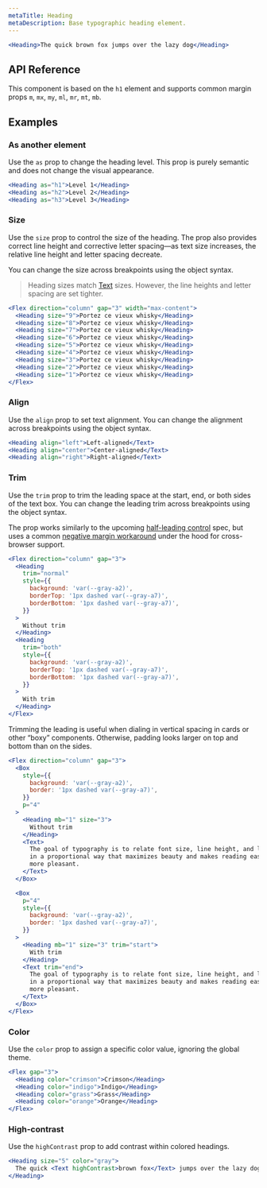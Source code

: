 ```yaml
---
metaTitle: Heading
metaDescription: Base typographic heading element.
---
```


```jsx live=true
<Heading>The quick brown fox jumps over the lazy dog</Heading>
```

## API Reference

This component is based on the `h1` element and supports common margin props `m`, `mx`, `my`, `ml`, `mr`, `mt`, `mb`.

<ThemesPropsTable name="heading" />

## Examples

### As another element

Use the `as` prop to change the heading level. This prop is purely semantic and does not change the visual appearance.

```jsx live=true
<Heading as="h1">Level 1</Heading>
<Heading as="h2">Level 2</Heading>
<Heading as="h3">Level 3</Heading>
```

### Size

Use the `size` prop to control the size of the heading. The prop also provides correct line height and corrective letter spacing—as text size increases, the relative line height and letter spacing decreate.

You can change the size across breakpoints using the object syntax.

> Heading sizes match [Text](/docs/themes/components/text) sizes. However, the line heights and letter spacing are set tighter.

```jsx live="true"
<Flex direction="column" gap="3" width="max-content">
  <Heading size="9">Portez ce vieux whisky</Heading>
  <Heading size="8">Portez ce vieux whisky</Heading>
  <Heading size="7">Portez ce vieux whisky</Heading>
  <Heading size="6">Portez ce vieux whisky</Heading>
  <Heading size="5">Portez ce vieux whisky</Heading>
  <Heading size="4">Portez ce vieux whisky</Heading>
  <Heading size="3">Portez ce vieux whisky</Heading>
  <Heading size="2">Portez ce vieux whisky</Heading>
  <Heading size="1">Portez ce vieux whisky</Heading>
</Flex>
```

### Align

Use the `align` prop to set text alignment. You can change the alignment across breakpoints using the object syntax.

```jsx live="true"
<Heading align="left">Left-aligned</Text>
<Heading align="center">Center-aligned</Text>
<Heading align="right">Right-aligned</Text>
```

### Trim

Use the `trim` prop to trim the leading space at the start, end, or both sides of the text box. You can change the leading trim across breakpoints using the object syntax.

The prop works similarly to the upcoming [half-leading control](https://www.w3.org/TR/css-inline-3/#leading-trim) spec, but uses a common [negative margin workaround](https://seek-oss.github.io/capsize/) under the hood for cross-browser support.

```jsx live="true"
<Flex direction="column" gap="3">
  <Heading
    trim="normal"
    style={{
      background: 'var(--gray-a2)',
      borderTop: '1px dashed var(--gray-a7)',
      borderBottom: '1px dashed var(--gray-a7)',
    }}
  >
    Without trim
  </Heading>
  <Heading
    trim="both"
    style={{
      background: 'var(--gray-a2)',
      borderTop: '1px dashed var(--gray-a7)',
      borderBottom: '1px dashed var(--gray-a7)',
    }}
  >
    With trim
  </Heading>
</Flex>
```

Trimming the leading is useful when dialing in vertical spacing in cards or other “boxy” components. Otherwise, padding looks larger on top and bottom than on the sides.

```jsx live="true"
<Flex direction="column" gap="3">
  <Box
    style={{
      background: 'var(--gray-a2)',
      border: '1px dashed var(--gray-a7)',
    }}
    p="4"
  >
    <Heading mb="1" size="3">
      Without trim
    </Heading>
    <Text>
      The goal of typography is to relate font size, line height, and line width
      in a proportional way that maximizes beauty and makes reading easier and
      more pleasant.
    </Text>
  </Box>

  <Box
    p="4"
    style={{
      background: 'var(--gray-a2)',
      border: '1px dashed var(--gray-a7)',
    }}
  >
    <Heading mb="1" size="3" trim="start">
      With trim
    </Heading>
    <Text trim="end">
      The goal of typography is to relate font size, line height, and line width
      in a proportional way that maximizes beauty and makes reading easier and
      more pleasant.
    </Text>
  </Box>
</Flex>
```

### Color

Use the `color` prop to assign a specific color value, ignoring the global theme.

```jsx live=true
<Flex gap="3">
  <Heading color="crimson">Crimson</Heading>
  <Heading color="indigo">Indigo</Heading>
  <Heading color="grass">Grass</Heading>
  <Heading color="orange">Orange</Heading>
</Flex>
```

### High-contrast

Use the `highContrast` prop to add contrast within colored headings.

```jsx live="true"
<Heading size="5" color="gray">
  The quick <Text highContrast>brown fox</Text> jumps over the lazy dog.
</Heading>
```
